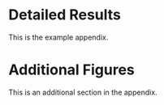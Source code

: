 # Detailed Results

This is the example appendix.

# Additional Figures

This is an additional section in the appendix.